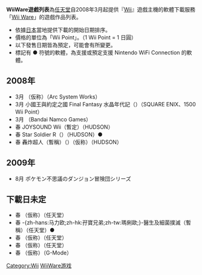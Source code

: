 {{Outdated|time=2015-07-22T16:09:28+00:00}}
{{NoteTA
| G1=Games
}}

'''WiiWare遊戲列表'''為[[任天堂|任天堂]]自2008年3月起提供『[[Wii|Wii]]』遊戲主機的軟體下載服務「[[Wii_Ware|Wii Ware]]」的遊戲作品列表。
* 依據[[日本|日本]]當地提供下載的開始日期排序。
* 價格的單位為「Wii Point」。（1 Wii Point = 1 日圓）
* 以下發售日期皆為預定，可能會有所變更。
* 標記有 ● 符號的軟體，為支援或預定支援 Nintendo WiFi Connection 的軟體。

== 2008年 ==
*3月 {{lang|ja|おきらくピンポンWii}}（仮称）（Arc System Works）
*3月 小國王與約定之國 Final Fantasy 水晶年代記（{{lang|ja|小さな王様と約束の国 ファイナルファンタジー・クリスタルクロニクル}}）（SQUARE ENIX、1500 Wii Point）
*3月 {{lang|ja|ことばのパズルもじぴったんWii}}（Bandai Namco Games）
*春 JOYSOUND Wii（暫定）（HUDSON）
*春 Star Soldier R（{{lang|ja|スターソルジャーR}}）（HUDSON）●
*春 轟炸超人（暫稱）（{{lang|ja|ボンバーマン}}）（仮称）（HUDSON）
== 2009年 ==
*8月 ポケモン不思議のダンジョン冒険団シリーズ

== 下載日未定 ==
*春 {{lang|ja|ポケモン牧場チャンネル}}（仮称）（任天堂）
*春 -{zh-hans:马力欧;zh-hk:孖寶兄弟;zh-tw:瑪俐歐;}-醫生及細菌撲滅（暫稱）{{lang|ja|Dr.Mario&細菌撲滅}}（任天堂）●
*春 {{lang|ja|まるぼうしかく}}（仮称）（任天堂）
*春 {{lang|ja|みんなでパズル―プ}}（仮称）（任天堂）
*春 {{lang|ja|天使のソリティア}}（仮称）（G-Mode）

{{Wii}}

[[Category:Wii|Category:Wii]]
[[Category:WiiWare游戏|]]
